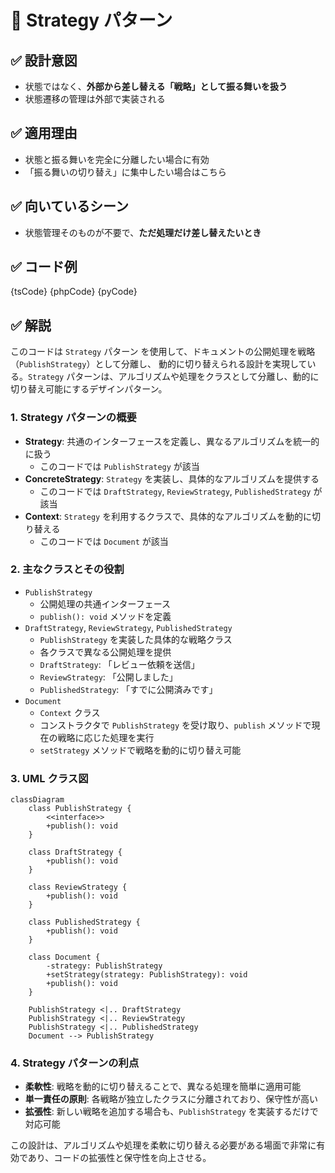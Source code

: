 

# 🧩 Strategy パターン

## ✅ 設計意図

- 状態ではなく、**外部から差し替える「戦略」として振る舞いを扱う**
- 状態遷移の管理は外部で実装される

## ✅ 適用理由

- 状態と振る舞いを完全に分離したい場合に有効
- 「振る舞いの切り替え」に集中したい場合はこちら

## ✅ 向いているシーン

- 状態管理そのものが不要で、**ただ処理だけ差し替えたいとき**

## ✅ コード例

<Tabs groupId="language">
  <TabItem value="ts" label="TypeScript">
    <CodeBlock language="ts">{tsCode}</CodeBlock>
  </TabItem>
  <TabItem value="php" label="PHP">
    <CodeBlock language="php">{phpCode}</CodeBlock>
  </TabItem>
  <TabItem value="python" label="Python">
    <CodeBlock language="python">{pyCode}</CodeBlock>
  </TabItem>
</Tabs>

## ✅ 解説

このコードは `Strategy` パターン を使用して、ドキュメントの公開処理を戦略（`PublishStrategy`）として分離し、
動的に切り替えられる設計を実現している。`Strategy` パターンは、アルゴリズムや処理をクラスとして分離し、動的に切り替え可能にするデザインパターン。

### 1. Strategy パターンの概要

- **Strategy**: 共通のインターフェースを定義し、異なるアルゴリズムを統一的に扱う
  - このコードでは `PublishStrategy` が該当
- **ConcreteStrategy**: `Strategy` を実装し、具体的なアルゴリズムを提供する
  - このコードでは `DraftStrategy`, `ReviewStrategy`, `PublishedStrategy` が該当
- **Context**: `Strategy` を利用するクラスで、具体的なアルゴリズムを動的に切り替える
  - このコードでは `Document` が該当

### 2. 主なクラスとその役割

- `PublishStrategy`
  - 公開処理の共通インターフェース
  - `publish(): void` メソッドを定義
- `DraftStrategy`, `ReviewStrategy`, `PublishedStrategy`
  - `PublishStrategy` を実装した具体的な戦略クラス
  - 各クラスで異なる公開処理を提供
  - `DraftStrategy`: 「レビュー依頼を送信」
  - `ReviewStrategy`: 「公開しました」
  - `PublishedStrategy`: 「すでに公開済みです」
- `Document`
  - `Context` クラス
  - コンストラクタで `PublishStrategy` を受け取り、`publish` メソッドで現在の戦略に応じた処理を実行
  - `setStrategy` メソッドで戦略を動的に切り替え可能

### 3. UML クラス図

```mermaid
classDiagram
    class PublishStrategy {
        <<interface>>
        +publish(): void
    }

    class DraftStrategy {
        +publish(): void
    }

    class ReviewStrategy {
        +publish(): void
    }

    class PublishedStrategy {
        +publish(): void
    }

    class Document {
        -strategy: PublishStrategy
        +setStrategy(strategy: PublishStrategy): void
        +publish(): void
    }

    PublishStrategy <|.. DraftStrategy
    PublishStrategy <|.. ReviewStrategy
    PublishStrategy <|.. PublishedStrategy
    Document --> PublishStrategy
```

### 4. Strategy パターンの利点

- **柔軟性**: 戦略を動的に切り替えることで、異なる処理を簡単に適用可能
- **単一責任の原則**: 各戦略が独立したクラスに分離されており、保守性が高い
- **拡張性**: 新しい戦略を追加する場合も、`PublishStrategy` を実装するだけで対応可能

この設計は、アルゴリズムや処理を柔軟に切り替える必要がある場面で非常に有効であり、コードの拡張性と保守性を向上させる。
